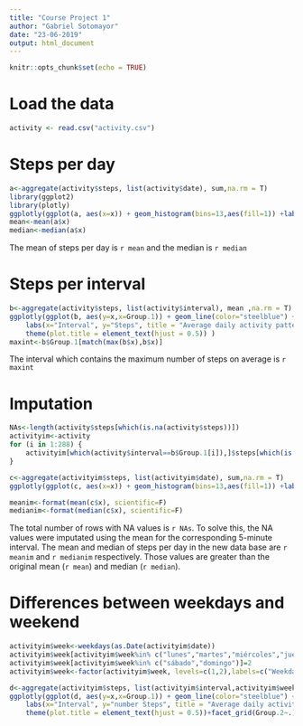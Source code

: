 ---
title: "Course Project 1"
author: "Gabriel Sotomayor"
date: "23-06-2019"
output: html_document
---

```{r setup, include=FALSE}
knitr::opts_chunk$set(echo = TRUE)
```

# Load the data

```{r data}
activity <- read.csv("activity.csv")
```

# Steps per day

```{r Steps}
a<-aggregate(activity$steps, list(activity$date), sum,na.rm = T)
library(ggplot2) 
library(plotly)
ggplotly(ggplot(a, aes(x=x)) + geom_histogram(bins=13,aes(fill=1)) +labs(x="Steps Per Day", y="Frequency", title = "Total steps per day")+  theme(legend.position = "none",                                          plot.title = element_text(hjust = 0.5)))
mean<-mean(a$x)
median<-median(a$x)
```

The mean of steps per day is `r mean` and the median is `r median`

# Steps per interval

```{r interval}
b<-aggregate(activity$steps, list(activity$interval), mean ,na.rm = T)
ggplotly(ggplot(b, aes(y=x,x=Group.1)) + geom_line(color="steelblue") +
    labs(x="Interval", y="Steps", title = "Average daily activity pattern")+  
    theme(plot.title = element_text(hjust = 0.5)) )
maxint<-b$Group.1[match(max(b$x),b$x)]
```

The interval which contains the maximum number of steps on average is `r maxint` 

# Imputation

```{r Imputation}
NAs<-length(activity$steps[which(is.na(activity$steps))])
activityim<-activity
for (i in 1:288) {
    activityim[which(activity$interval==b$Group.1[i]),]$steps[which(is.na( activityim[which(activity$interval==b$Group.1[i]),]$steps))]<-b$x[i]
}

c<-aggregate(activityim$steps, list(activityim$date), sum,na.rm = T)
ggplotly(ggplot(c, aes(x=x)) + geom_histogram(bins=13,aes(fill=1)) +labs(x="Steps Per Day", y="Frequency", title = "Total steps per day")+  theme(legend.position = "none",                                                    plot.title = element_text(hjust = 0.5)))

meanim<-format(mean(c$x), scientific=F)
medianim<-format(median(c$x), scientific=F)
```

The total number of rows with NA values is `r NAs`. To solve this, the NA values
were imputated using the mean for the corresponding 5-minute interval. The  mean and median of steps per day in the new data base are `r meanim` and `r medianim` respectively. Those values are greater than the original mean (`r mean`) and median (`r median`).

# Differences between weekdays and weekend

```{r weekdays}
activityim$week<-weekdays(as.Date(activityim$date))
activityim$week[activityim$week%in% c("lunes","martes","miércoles","jueves","viernes")]=1
activityim$week[activityim$week%in% c("sábado","domingo")]=2
activityim$week<-factor(activityim$week, levels=c(1,2),labels=c("Weekday", "Weekend"))

d<-aggregate(activityim$steps, list(activityim$interval,activityim$week), mean ,na.rm = T)
ggplotly(ggplot(d, aes(y=x,x=Group.1)) + geom_line(color="steelblue") +
    labs(x="Interval", y="number Steps", title = "Average daily activity pattern")+  
    theme(plot.title = element_text(hjust = 0.5))+facet_grid(Group.2~.))

```


